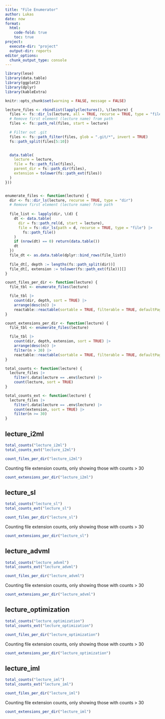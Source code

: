 ```yaml
---
title: "File Enumerator"
author: Lukas
date: now
format: 
  html:
    code-fold: true
    toc: true
project:
  execute-dir: "project"
  output-dir: reports
editor_options: 
  chunk_output_type: console
---
```


```r
library(lese)
library(data.table)
library(ggplot2)
library(dplyr)
library(kableExtra)

knitr::opts_chunk$set(warning = FALSE, message = FALSE)

lecture_files <- rbindlist(lapply(lectures(), \(lecture) {
  files <- fs::dir_ls(lecture, all = TRUE, recurse = TRUE, type = "file")
  # Remove first element (lecture name) from path
  files <- fs::path_rel(files, start = lecture)

  # Filter out .git
  files <- fs::path_filter(files, glob = ".git/*", invert = TRUE)
  fs::path_split(files[5:10])

  
  data.table(
    lecture = lecture,
    file = fs::path_file(files),
    parent_dir = fs::path_dir(files),
    extension = tolower(fs::path_ext(files))
  )
}))


enumerate_files <- function(lecture) {
  dir <- fs::dir_ls(lecture, recurse = TRUE, type = "dir")
  # Remove first element (lecture name) from path
  
  file_list <- lapply(dir, \(d) {
    dt <- data.table(
      dir = fs::path_rel(d, start = lecture),
      file = fs::dir_ls(path = d, recurse = TRUE, type = "file") |>
        fs::path_file()
    )
    if (nrow(dt) == 0) return(data.table())
    dt
  })
  file_dt <- as.data.table(dplyr::bind_rows(file_list))
  
  file_dt[, depth := lengths(fs::path_split(dir))]
  file_dt[, extension := tolower(fs::path_ext(file))][]
}

count_files_per_dir <- function(lecture) {
  file_tbl <- enumerate_files(lecture)

  file_tbl |>
    count(dir, depth, sort = TRUE) |>
    arrange(desc(n)) |>
    reactable::reactable(sortable = TRUE, filterable = TRUE, defaultPageSize = 20)
}

count_extensions_per_dir <- function(lecture) {
  file_tbl <- enumerate_files(lecture)

  file_tbl |>
    count(dir, depth, extension, sort = TRUE) |>
    arrange(desc(n)) |>
    filter(n > 30) |>
    reactable::reactable(sortable = TRUE, filterable = TRUE, defaultPageSize = 20)
}

total_counts <- function(lecture) {
  lecture_files |>
    filter(.data$lecture == .env$lecture) |>
    count(lecture, sort = TRUE)
}

total_counts_ext <- function(lecture) {
  lecture_files |>
    filter(.data$lecture == .env$lecture) |>
    count(extension, sort = TRUE) |>
    filter(n >= 30)
}
```

## lecture_i2ml

```r
total_counts("lecture_i2ml")
total_counts_ext("lecture_i2ml")
```


```r
count_files_per_dir("lecture_i2ml")
```

Counting file extension counts, only showing those with counts > 30

```r
count_extensions_per_dir("lecture_i2ml")
```

## lecture_sl

```r
total_counts("lecture_sl")
total_counts_ext("lecture_sl")
```

```r
count_files_per_dir("lecture_sl")
```

Counting file extension counts, only showing those with counts > 30

```r
count_extensions_per_dir("lecture_sl")
```

## lecture_advml

```r
total_counts("lecture_advml")
total_counts_ext("lecture_advml")
```

```r
count_files_per_dir("lecture_advml")
```

Counting file extension counts, only showing those with counts > 30

```r
count_extensions_per_dir("lecture_advml")
```

## lecture_optimization

```r
total_counts("lecture_optimization")
total_counts_ext("lecture_optimization")
```


```r
count_files_per_dir("lecture_optimization")
```

Counting file extension counts, only showing those with counts > 30

```r
count_extensions_per_dir("lecture_optimization")
```


## lecture_iml

```r
total_counts("lecture_iml")
total_counts_ext("lecture_iml")
```

```r
count_files_per_dir("lecture_iml")
```

Counting file extension counts, only showing those with counts > 30

```r
count_extensions_per_dir("lecture_iml")
```
